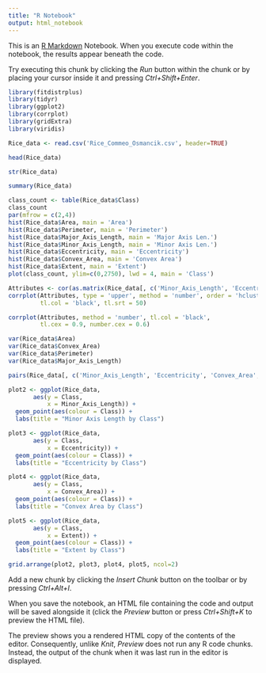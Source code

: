 ---
title: "R Notebook"
output: html_notebook
---

This is an [R Markdown](http://rmarkdown.rstudio.com) Notebook. When you execute code within the notebook, the results appear beneath the code. 

Try executing this chunk by clicking the *Run* button within the chunk or by placing your cursor inside it and pressing *Ctrl+Shift+Enter*. 

```{r}
library(fitdistrplus)
library(tidyr)
library(ggplot2)
library(corrplot)
library(gridExtra)
library(viridis)
```


```{r}
Rice_data <- read.csv('Rice_Commeo_Osmancik.csv', header=TRUE)
```

```{r}
head(Rice_data)
```

```{r}
str(Rice_data)
```
```{r}
summary(Rice_data)
```


```{r}
class_count <- table(Rice_data$Class)
class_count
par(mfrow = c(2,4))
hist(Rice_data$Area, main = 'Area')
hist(Rice_data$Perimeter, main = 'Perimeter')
hist(Rice_data$Major_Axis_Length, main = 'Major Axis Len.')
hist(Rice_data$Minor_Axis_Length, main = 'Minor Axis Len.')
hist(Rice_data$Eccentricity, main = 'Eccentricity')
hist(Rice_data$Convex_Area, main = 'Convex Area')
hist(Rice_data$Extent, main = 'Extent')
plot(class_count, ylim=c(0,2750), lwd = 4, main = 'Class')
```

```{r}
Attributes <- cor(as.matrix(Rice_data[, c('Minor_Axis_Length', 'Eccentricity', 'Convex_Area', 'Extent')]))
corrplot(Attributes, type = 'upper', method = 'number', order = 'hclust',
         tl.col = 'black', tl.srt = 50)
```
```{r}
corrplot(Attributes, method = 'number', tl.col = 'black', 
         tl.cex = 0.9, number.cex = 0.6)
```


```{r}
var(Rice_data$Area)
var(Rice_data$Convex_Area)
var(Rice_data$Perimeter)
var(Rice_data$Major_Axis_Length)
```

```{r}
pairs(Rice_data[, c('Minor_Axis_Length', 'Eccentricity', 'Convex_Area', 'Extent')])
```
```{r}
plot2 <- ggplot(Rice_data, 
       aes(y = Class, 
           x = Minor_Axis_Length)) +
  geom_point(aes(colour = Class)) + 
  labs(title = "Minor Axis Length by Class")

plot3 <- ggplot(Rice_data, 
       aes(y = Class, 
           x = Eccentricity)) +
  geom_point(aes(colour = Class)) + 
  labs(title = "Eccentricity by Class")

plot4 <- ggplot(Rice_data, 
       aes(y = Class, 
           x = Convex_Area)) +
  geom_point(aes(colour = Class)) + 
  labs(title = "Convex Area by Class")

plot5 <- ggplot(Rice_data, 
       aes(y = Class, 
           x = Extent)) +
  geom_point(aes(colour = Class)) + 
  labs(title = "Extent by Class")

```

```{r}
grid.arrange(plot2, plot3, plot4, plot5, ncol=2)
```



Add a new chunk by clicking the *Insert Chunk* button on the toolbar or by pressing *Ctrl+Alt+I*.

When you save the notebook, an HTML file containing the code and output will be saved alongside it (click the *Preview* button or press *Ctrl+Shift+K* to preview the HTML file).

The preview shows you a rendered HTML copy of the contents of the editor. Consequently, unlike *Knit*, *Preview* does not run any R code chunks. Instead, the output of the chunk when it was last run in the editor is displayed.
